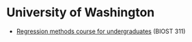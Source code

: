 # University of Washington

* [Regression methods course for undergraduates](https://github.com/bdwilliamson/biostat311) (BIOST 311) 